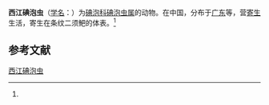 {{Speciesbox
| name = 西江碘泡虫
| status = 
| status_system = 
| image = 
| genus = Myxobolus
| species = sikiangensis
| authority = (Chen, 1998)<ref name='id9393'>{{cite web| url =http://www.bioinfo.cn/db05/BjdwSpecies.php?action=view&id=9393| title =西江碘泡虫| work =《中国动物物种编目数据库》| publisher =中国科学院微生物研究所| author =中国科学院动物研究所| accessdate =2009-04-16| deadurl =yes| archiveurl =https://web.archive.org/web/20131203122335/http://www.bioinfo.cn/db05/BjdwSpecies.php?action=view| archivedate =2013-12-03| df =}}</ref>
}}

'''西江碘泡虫'''（[[学名|学名]]：{{lang|la|''Myxobolus sikiangensis''}}）为[[碘泡科|碘泡科]][[碘泡虫属|碘泡虫属]]的动物。在中国，分布于[[广东|广东]]等，营[[寄生|寄生]]生活，寄生在条纹二须鲃的体表。<ref name='id9393'/>

== 参考文献 ==
{{reflist}}

{{Wikispecies|Myxobolus sikiangensis}}

[[Category:碘泡虫属|西江碘泡虫]]


{{Cnidarian-stub}}